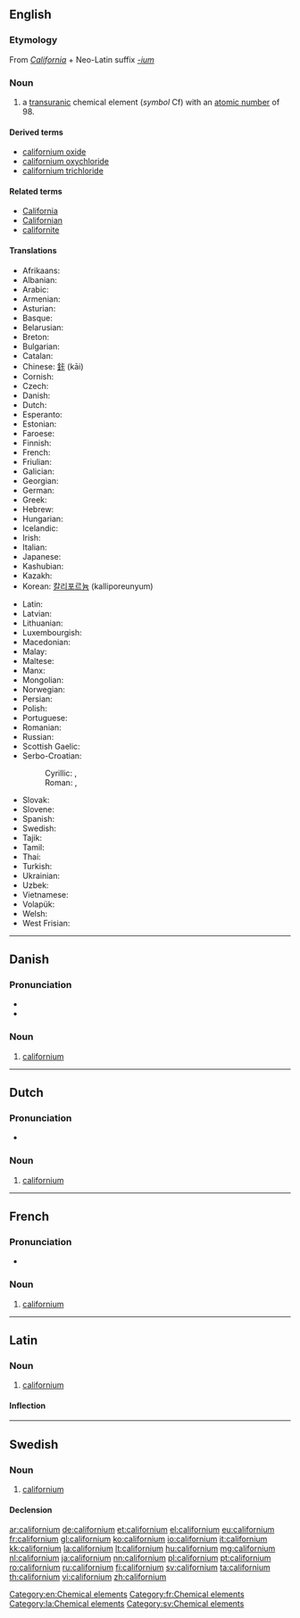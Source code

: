 {{also|Californium}}
==English==
{{elements|Cf|berkelium|Bk|einsteinium|Es}}

===Etymology===
From ''[[California]]'' + Neo-Latin suffix ''[[-ium]]''

===Noun===
{{en-noun|-}}
{{wikipedia}}

# a [[transuranic]] chemical element (''symbol'' Cf) with an [[atomic number]] of 98.

====Derived terms====
* [[californium oxide]]
* [[californium oxychloride]]
* [[californium trichloride]]

====Related terms====
* [[California]]
* [[Californian]]
* [[californite]]

====Translations====
{{trans-top|chemical element}}
* Afrikaans: {{t|af|kalifornium}}
* Albanian: {{t|sq|kalefornium}}
* Arabic: {{t|ar|كاليفورنيوم|m|tr=kalifórniyum}}
* Armenian: {{t|hy|կալիֆոռնիում|tr=kalifoṙnium}}
* Asturian: {{t|ast|californiu|m}}
* Basque: {{t|eu|kalifornioa}}
* Belarusian: {{t|be|калiфорнiй|m|tr=kalifórnij}}
* Breton: {{t|br|kaliforniom}}
* Bulgarian: {{t|bg|калифорний|m|tr=kalifórnij}}
* Catalan: {{t|ca|californi}}
* Chinese: [[鉲]] (kāi)
* Cornish: {{t|kw|calyfornyum}}
* Czech: {{t+|cs|kalifornium}}
* Danish: {{t|da|californium}}
* Dutch: {{t+|nl|californium|n}}
* Esperanto: {{t|eo|kaliforniumo}}
* Estonian: {{t|et|kalifornium}}
* Faroese: {{t|fo|kalifornium}}
* Finnish: {{t+|fi|kalifornium}}
* French: {{t+|fr|californium|m}}
* Friulian: {{t|fur|californi}}
* Galician: {{t+|gl|californio}}
* Georgian: {{t|ka|კალიფორნიუმი|tr=kalip‘orniumi}}
* German: {{t+|de|Californium|n}}
* Greek: {{t+|el|καλιφόρνιο|n|tr=kalifórnio}}
* Hebrew: {{t|he|[[קליפורניום|tr=kalifórniyum}}
* Hungarian: {{t+|hu|kalifornium}}
* Icelandic: {{t+|is|kalifornín}}
* Irish: {{t|ga|calafoirniam}}
* Italian: {{t+|it|californio|m}}
* Japanese: {{t+|ja|カリホルニウム|tr=karihoruniumu}}
* Kashubian: {{t|csb|kalifòrn}}
* Kazakh: {{t|kk|калифорний|tr=kalifornii|sc=Cyrl}}
* Korean: [[칼리포르늄]] (kalliporeunyum)
{{trans-mid}}
* Latin: {{t+|la|californium}}
* Latvian: {{t|lv|kalifornijs}}
* Lithuanian: {{t+|lt|kalifornis}}
* Luxembourgish: {{t|lb|Kalifornium}}
* Macedonian: {{t|mk|калифорниум|m|tr=kalifórnium}}
* Malay: {{t|ms|kalifornium}}
* Maltese: {{t|mt|kalifornjum}}
* Manx: {{t|gv|californium}}
* Mongolian: {{t|mn|калифорни|tr=kaliforni}}
* Norwegian: {{t|no|californium}}
* Persian: {{t|fa|کالیفرنیم|tr=kâliforniom|sc=fa-Arab}}
* Polish: {{t+|pl|kaliforn|m}}
* Portuguese: {{t+|pt|califórnio|m}}
* Romanian: {{t+|ro|californiu|n}}
* Russian: {{t+|ru|калифорний|m|tr=kalifórnij}}
* Scottish Gaelic: {{t|gd|calafoirniam}}
* Serbo-Croatian:
*: Cyrillic: {{t|sh|калифорниj|m|sc=Cyrl}}, {{t|sh|калифорниjум|m|sc=Cyrl}}
*: Roman: {{t|sh|kalifornij}}, {{t|sh|kalifornijum}}
* Slovak: {{t|sk|kalifornium}}
* Slovene: {{t+|sl|kalifornij}}
* Spanish: {{t+|es|californio|m}}
* Swedish: {{t+|sv|californium|n}}
* Tajik: {{t|tg|kaliforni'|sc=Latn}}
* Tamil: {{t|ta|கலிபோர்ணியம்|tr=kalipōrņiyam}}
* Thai: {{t|th|แคลิฟอร์เนียม|tr=khaelifoniam}}
* Turkish: {{t+|tr|kaliforniyum}}
* Ukrainian: {{t|uk|калiфорнiй|m|tr=kalifórnij}}
* Uzbek: {{t|uz|калифорний|tr=kaliforniy|sc=Cyrl}}
* Vietnamese: {{t|vi|califoni}}
* Volapük: {{t|vo|kalifornin}}
* Welsh: {{t|cy|califforniwm}}
* West Frisian: {{t|fy|californium}}
{{trans-bottom}}

[[Category:en:Chemical elements]]

----

==Danish==
{{elements|Cf|berkelium|Bk|einsteinium|Es|lang=da}}

{{wikipedia|lang=da}}

===Pronunciation===
* {{IPA|/kalifɒːnjɔm/|lang=da}}
* {{rhymes|ɔm|lang=da}}

===Noun===
{{da-noun|et|-}}

# {{context|chemistry|lang=da}} [[californium]] {{gloss|a [[transuranic]] chemical element (''symbol'' Cf) with an [[atomic number]] of 98|lang=Da}}

----

==Dutch==
{{wikipedia|lang=nl}}
{{elements|Cf|berkelium|Bk|einsteinium|Es|lang=nl}}

===Pronunciation===
* {{audio|Nl-californium.ogg|Audio}}

===Noun===
{{nl-noun|n|-|-}}

# [[#English|californium]]

----

==French==
{{wikipedia|lang=fr}}

===Pronunciation===
* {{IPA|lang=fr|/ka.li.fɔʁ.njɔm/}}

===Noun===
{{fr-noun|m|-}}

# [[#English|californium]]

[[Category:fr:Chemical elements]]

----

==Latin==
{{wikipedia|lang=la}}

===Noun===
{{la-noun|californium|californii|californiī|n|second}}

# [[#English|californium]]

====Inflection====
{{la-decl-2nd-N|californi}}

[[Category:la:Chemical elements]]

----

==Swedish==

===Noun===
{{sv-noun|n}}

# [[#English|californium]]

====Declension====
{{sv-noun-unc-irreg-n|2=californiumet}}
{{sv-noun-unc-irreg-n|2=californiet}}

[[Category:sv:Chemical elements]]

[[ar:californium]]
[[de:californium]]
[[et:californium]]
[[el:californium]]
[[eu:californium]]
[[fr:californium]]
[[gl:californium]]
[[ko:californium]]
[[io:californium]]
[[it:californium]]
[[kk:californium]]
[[la:californium]]
[[lt:californium]]
[[hu:californium]]
[[mg:californium]]
[[nl:californium]]
[[ja:californium]]
[[nn:californium]]
[[pl:californium]]
[[pt:californium]]
[[ro:californium]]
[[ru:californium]]
[[fi:californium]]
[[sv:californium]]
[[ta:californium]]
[[th:californium]]
[[vi:californium]]
[[zh:californium]]